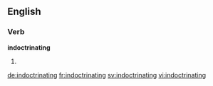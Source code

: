 ==English==

===Verb===
'''indoctrinating'''

# {{present participle of|indoctrinate}}

[[de:indoctrinating]]
[[fr:indoctrinating]]
[[sv:indoctrinating]]
[[vi:indoctrinating]]